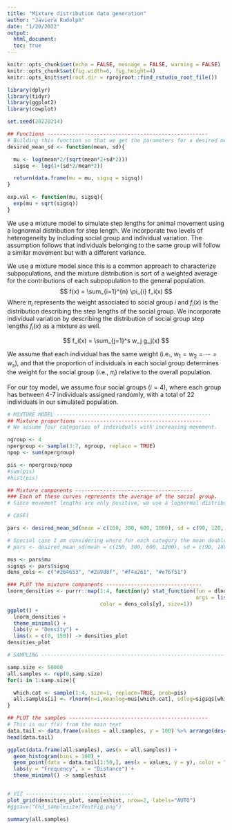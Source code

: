 ```yaml
---
title: "Mixture distribution data generation"
author: "Javiera Rudolph"
date: "1/20/2022"
output:
  html_document:
  toc: true
---
```


```r
knitr::opts_chunk$set(echo = FALSE, message = FALSE, warning = FALSE)
knitr::opts_chunk$set(fig.width=6, fig.height=4)
knitr::opts_knit$set(root.dir = rprojroot::find_rstudio_root_file())
```

```r
library(dplyr)
library(tidyr)
library(ggplot2)
library(cowplot)
```

```r
set.seed(20220214)

## Functions ----------------------------------------------------
# Building this function so that we get the parameters for a desired mean and standard deviation using a lognormal distribution
desired_mean_sd <- function(mean, sd){

  mu <- log(mean*2/(sqrt(mean*2+sd*2)))
  sigsq <- log(1+(sd*2/mean*2))

  return(data.frame(mu = mu, sigsq = sigsq))
}

exp.val <- function(mu, sigsq){
  exp(mu + sqrt(sigsq))
}
```


We use a mixture model to simulate step lengths for animal movement using a lognormal distribution for step length. We incorporate two levels of heterogeneity by including social group and individual variation. The assumption follows that individuals belonging to the same group will follow a similar movement but with a different variance.  

We use a mixture model since this is a common approach to characterize subpopulations, and the mixture distribution is sort of a weighted average for the contributions of each subpopulation to the general population. 
$$ 
f(x) = \sum_{i=1}^{n} \pi_{i} f_i(x)
$$
Where $\pi_i$ represents the weight associated to social group $i$ and $f_i(x)$ is the distribution describing the step lengths of the social group. We incorporate individual variation by describing the distribution of social group step lengths $f_i(x)$ as a mixture as well.


$$
f_i(x) = \sum_{j=1}^s w_j g_j(x)
$$

We assume that each individual has the same weight (i.e., $w_1 = w_2 = \cdots = w_s$), and that the proportion of individuals in each social group determines the weight for the social group (i.e., $\pi_i$) relative to the overall population.

For our toy model, we assume four social groups ($i=4$), where each group has between 4-7 individuals assigned randomly, with a total of 22 individuals in our simulated population.


```r
# MIXTURE MODEL --------------------------------------------------
## Mixture proportions ----------------------------------------
# We assume four categories of individuals with increasing movement.

ngroup <- 4
npergroup <- sample(3:7, ngroup, replace = TRUE) 
npop <- sum(npergroup)

pis <- npergroup/npop
#sum(pis)
#hist(pis)

## Mixture components --------------------------------------
### Each of these curves represents the average of the social group.
# Since movement lengths are only positive, we use a lognormal distribution to describe them

# CASE1

pars <- desired_mean_sd(mean = c(160, 300, 600, 1000), sd = c(90, 120, 160, 200))

# Special case I am considering where for each category the mean doubles, and then sd=mean*0.6
# pars <- desired_mean_sd(mean = c(150, 300, 600, 1200), sd = c(90, 180, 360, 720))

mus <- pars$mu
sigsqs <- pars$sigsq
dens_cols <- c("#264653", "#2a9d8f", "#f4a261", "#e76f51")

### PLOT the mixture components -------------------------------
lnorm_densities <- purrr::map(1:4, function(y) stat_function(fun = dlnorm,
                                                             args = list(meanlog = mus[y], sdlog = sigsqs[y]),
                              color = dens_cols[y], size=1))
ggplot() +
  lnorm_densities +
  theme_minimal() +
  labs(y = "Density") +
  lims(x = c(0, 150)) -> densities_plot
densities_plot

```


```r


# SAMPLING --------------------------------------------------------------

samp.size <- 50000
all.samples <- rep(0,samp.size)
for(i in 1:samp.size){

  which.cat <- sample(1:4, size=1, replace=TRUE, prob=pis)
  all.samples[i] <- rlnorm(n=1,meanlog=mus[which.cat], sdlog=sigsqs[which.cat])
}

## PLOT the samples ---------------------------------------------
# This is our f(x) from the main text
data.tail <- data.frame(values = all.samples, y = 100) %>% arrange(desc(values)) %>% filter(values >=250)
head(data.tail)

ggplot(data.frame(all.samples), aes(x = all.samples)) +
  geom_histogram(bins = 100) +
  geom_point(data = data.tail[1:50,], aes(x = values, y = y), color = "black", alpha = 0.5) +
  labs(y = "Frequency", x = "Distance") +
  theme_minimal() -> sampleshist


# VIZ -----------------------------------
plot_grid(densities_plot, sampleshist, nrow=2, labels="AUTO")
#ggsave("Ch3_samplesize/TestFig.png")

summary(all.samples)

```


